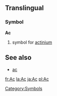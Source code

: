 ==Translingual==
===Symbol===
'''Ac'''
#{{chemistry}} symbol for [[actinium]]
[[Category:Symbols]]

== See also ==
*[[ac]]

[[fr:Ac]]
[[la:Ac]]
[[ja:Ac]]
[[pl:Ac]]